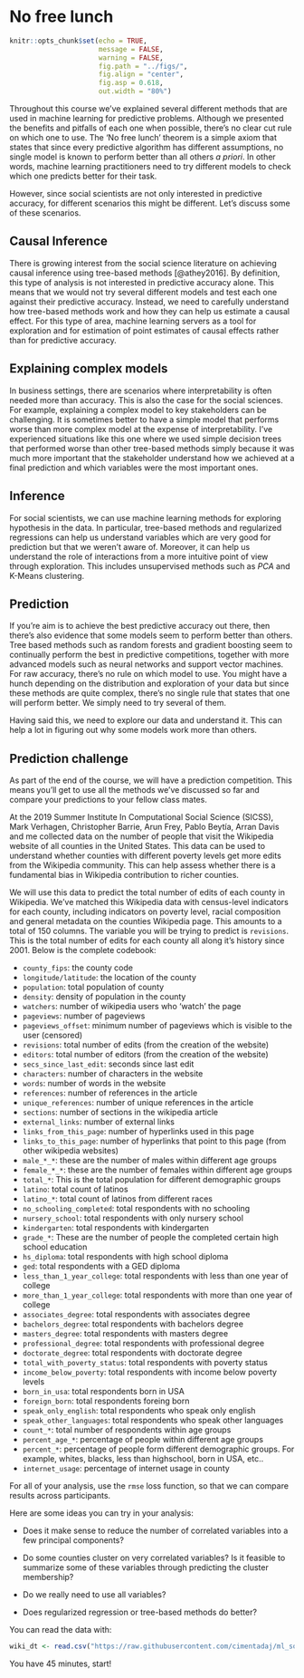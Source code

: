 # No free lunch

```r
knitr::opts_chunk$set(echo = TRUE,
                      message = FALSE,
                      warning = FALSE,
                      fig.path = "../figs/",
                      fig.align = "center",
                      fig.asp = 0.618,
                      out.width = "80%")
```

Throughout this course we've explained several different methods that are used in machine learning for predictive problems. Although we presented the benefits and pitfalls of each one when possible, there's no clear cut rule on which one to use. The 'No free lunch' theorem is a simple axiom that states that since every predictive algorithm has different assumptions, no single model is known to perform better than all others *a priori*. In other words, machine learning practitioners need to try different models to check which one predicts better for their task. 

However, since social scientists are not only interested in predictive accuracy, for different scenarios this might be different. Let's discuss some of these scenarios.

## Causal Inference

There is growing interest from the social science literature on achieving causal inference using tree-based methods [@athey2016]. By definition, this type of analysis is not interested in predictive accuracy alone. This means that we would not try several different models and test each one against their predictive accuracy. Instead, we need to carefully understand how tree-based methods work and how they can help us estimate a causal effect. For this type of area, machine learning servers as a tool for exploration and for estimation of point estimates of causal effects rather than for predictive accuracy.

## Explaining complex models

In business settings, there are scenarios where interpretability is often needed more than accuracy. This is also the case for the social sciences. For example, explaining a complex model to key stakeholders can be challenging. It is sometimes better to have a simple model that performs worse than more complex model at the expense of interpretability. I've experienced situations like this one where we used simple decision trees that performed worse than other tree-based methods simply because it was much more important that the stakeholder understand how we achieved at a final prediction and which variables were the most important ones.

## Inference

For social scientists, we can use machine learning methods for exploring hypothesis in the data. In particular, tree-based methods and regularized regressions can help us understand variables which are very good for prediction but that we weren't aware of. Moreover, it can help us understand the role of interactions from a more intuitive point of view through exploration. This includes unsupervised methods such as $PCA$ and K-Means clustering.

## Prediction

If you're aim is to achieve the best predictive accuracy out there, then there's also evidence that some models seem to perform better than others. Tree based methods such as random forests and gradient boosting seem to continually perform the best in predictive competitions, together with more advanced models such as neural networks and support vector machines. For raw accuracy, there's no rule on which model to use. You might have a hunch depending on the distribution and exploration of your data but since these methods are quite complex, there's no single rule that states that one will perform better. We simply need to try several of them.

Having said this, we need to explore our data and understand it. This can help a lot in figuring out why some models work more than others.

## Prediction challenge

As part of the end of the course, we will have a prediction competition. This means you'll get to use all the methods we've discussed so far and compare your predictions to your fellow class mates. 

At the 2019 Summer Institute In Computational Social Science (SICSS), Mark Verhagen, Christopher Barrie, Arun Frey, Pablo Beytía, Arran Davis and me collected data on the number of people that visit the Wikipedia website of all counties in the United States. This data can be used to understand whether counties with different poverty levels get more edits from the Wikipedia community. This can help assess whether there is a fundamental bias in Wikipedia contribution to richer counties.

We will use this data to predict the total number of edits of each county in Wikipedia. We've matched this Wikipedia data with census-level indicators for each county, including indicators on poverty level, racial composition and general metadata on the counties Wikipedia page. This amounts to a total of 150 columns. The variable you will be trying to predict is `revisions`. This is the total number of edits for each county all along it's history since 2001. Below is the complete codebook:

* `county_fips`: the county code
* `longitude/latitude`: the location of the county
* `population`: total population of county
* `density`: density of population in the county
* `watchers`: number of wikipedia users who 'watch' the page
* `pageviews`: number of pageviews
* `pageviews_offset`: minimum number of pageviews which is visible to the user (censored)
* `revisions`: total number of edits (from the creation of the website)
* `editors`: total number of editors (from the creation of the website)
* `secs_since_last_edit`: seconds since last edit
* `characters`: number of characters in the website
* `words`: number of words in the website
* `references`: number of references in the article
* `unique_references`: number of unique references in the article
* `sections`: number of sections in the wikipedia article
* `external_links`: number of external links
* `links_from_this_page`: number of hyperlinks used in this page
* `links_to_this_page`: number of hyperlinks that point to this page (from other wikipedia websites)
* `male_*_*`: these are the number of males within different age groups
* `female_*_*`: these are the number of females within different age groups
* `total_*`: This is the total population for different demographic groups
* `latino`: total count of latinos
* `latino_*`: total count of latinos from different races
* `no_schooling_completed`: total respondents with no schooling
* `nursery_school`: total respondents with only nursery school
* `kindergarten`: total respondents with kindergarten
* `grade_*`: These are the number of people the completed certain high school education
* `hs_diploma`: total respondents with high school diploma
* `ged`: total respondents with a GED diploma
* `less_than_1_year_college`: total respondents with less than one year of college
* `more_than_1_year_college`: total respondents with more than one year of college
* `associates_degree`: total respondents with associates degree
* `bachelors_degree`: total respondents with bachelors degree
* `masters_degree`: total respondents with masters degree
* `professional_degree`: total respondents with professional degree
* `doctorate_degree`: total respondents with doctorate degree
* `total_with_poverty_status`: total respondents with poverty status
* `income_below_poverty`: total respondents with income below poverty levels
* `born_in_usa`: total respondents born in USA
* `foreign_born`: total respondents foreing born
* `speak_only_english`: total respondents who speak only english
* `speak_other_languages`: total respondents who speak other languages
* `count_*`: total number of respondents within age groups
* `percent_age_*`: percentage of people within different age groups
* `percent_*`: percentage of people form different demographic groups. For example, whites, blacks, less than highschool, born in USA, etc..
* `internet_usage`: percentage of internet usage in county

For all of your analysis, use the `rmse` loss function, so that we can compare results across participants.

Here are some ideas you can try in your analysis:

* Does it make sense to reduce the number of correlated variables into a few principal components?

* Do some counties cluster on very correlated variables? Is it feasible to summarize some of these variables through predicting the cluster membership?

* Do we really need to use all variables?

* Does regularized regression or tree-based methods do better?

You can read the data with:

```r
wiki_dt <- read.csv("https://raw.githubusercontent.com/cimentadaj/ml_socsci/master/data/wikipedia_final.csv")
```

You have 45 minutes, start!
